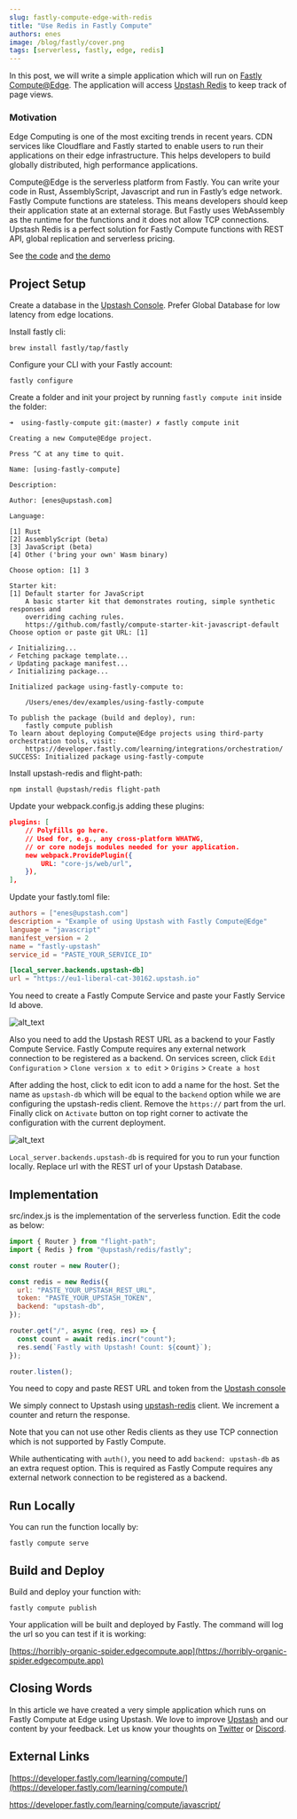 ```yaml
---
slug: fastly-compute-edge-with-redis
title: "Use Redis in Fastly Compute"
authors: enes
image: /blog/fastly/cover.png
tags: [serverless, fastly, edge, redis]
---
```


In this post, we will write a simple application which will run on [Fastly Compute@Edge](https://docs.fastly.com/products/compute-at-edge). The application will access [Upstash Redis](https://upstash.com) to keep track of page views.

### Motivation

Edge Computing is one of the most exciting trends in recent years. CDN services like Cloudflare and Fastly started to enable users to run their applications on their edge infrastructure. This helps developers to build globally distributed, high performance applications.

Compute@Edge is the serverless platform from Fastly. You can write your code in Rust, AssemblyScript, Javascript and run in Fastly’s edge network. Fastly Compute functions are stateless. This means developers should keep their application state at an external storage. But Fastly uses WebAssembly as the runtime for the functions and it does not allow TCP connections. Upstash Redis is a perfect solution for Fastly Compute functions with REST API, global replication and serverless pricing.

See [the code](https://github.com/upstash/examples/tree/master/using-fastly-compute) and [the demo](https://horribly-organic-spider.edgecompute.app)

## Project Setup

Create a database in the [Upstash Console](https://console.upstash.com/). Prefer Global Database for low latency from edge locations.

Install fastly cli:

```
brew install fastly/tap/fastly
```

Configure your CLI with your Fastly account:

```
fastly configure
```

Create a folder and init your project by running `fastly compute init` inside the folder:

```shell
➜  using-fastly-compute git:(master) ✗ fastly compute init

Creating a new Compute@Edge project.

Press ^C at any time to quit.

Name: [using-fastly-compute]

Description:

Author: [enes@upstash.com]

Language:

[1] Rust
[2] AssemblyScript (beta)
[3] JavaScript (beta)
[4] Other ('bring your own' Wasm binary)

Choose option: [1] 3

Starter kit:
[1] Default starter for JavaScript
    A basic starter kit that demonstrates routing, simple synthetic responses and
    overriding caching rules.
    https://github.com/fastly/compute-starter-kit-javascript-default
Choose option or paste git URL: [1]

✓ Initializing...
✓ Fetching package template...
✓ Updating package manifest...
✓ Initializing package...

Initialized package using-fastly-compute to:

	/Users/enes/dev/examples/using-fastly-compute

To publish the package (build and deploy), run:
	fastly compute publish
To learn about deploying Compute@Edge projects using third-party orchestration tools, visit:
	https://developer.fastly.com/learning/integrations/orchestration/
SUCCESS: Initialized package using-fastly-compute

```

Install upstash-redis and flight-path:

```
npm install @upstash/redis flight-path
```

Update your webpack.config.js adding these plugins:

```json
plugins: [
    // Polyfills go here.
    // Used for, e.g., any cross-platform WHATWG,
    // or core nodejs modules needed for your application.
    new webpack.ProvidePlugin({
        URL: "core-js/web/url",
    }),
],
```

Update your fastly.toml file:

```toml
authors = ["enes@upstash.com"]
description = "Example of using Upstash with Fastly Compute@Edge"
language = "javascript"
manifest_version = 2
name = "fastly-upstash"
service_id = "PASTE_YOUR_SERVICE_ID"

[local_server.backends.upstash-db]
url = "https://eu1-liberal-cat-30162.upstash.io"
```

You need to create a Fastly Compute Service and paste your Fastly Service Id above.

![alt_text](/blog/fastly/serviceid.png "image_tooltip")

Also you need to add the Upstash REST URL as a backend to your Fastly Compute Service. Fastly Compute requires any external network connection to be registered as a backend. On services screen, click `Edit Configuration` > `Clone version x to edit` > `Origins` > `Create a host`

After adding the host, click to edit icon to add a name for the host. Set the name as `upstash-db` which will be equal to the `backend` option while we are configuring the upstash-redis client. Remove the `https://` part from the url. Finally click on `Activate` button on top right corner to activate the configuration with the current deployment.

![alt_text](/blog/fastly/edithost.png "image_tooltip")

`Local_server.backends.upstash-db` is required for you to run your function locally. Replace url with the REST url of your Upstash Database.

## Implementation

src/index.js is the implementation of the serverless function. Edit the code as below:

```javascript
import { Router } from "flight-path";
import { Redis } from "@upstash/redis/fastly";

const router = new Router();

const redis = new Redis({
  url: "PASTE_YOUR_UPSTASH_REST_URL",
  token: "PASTE_YOUR_UPSTASH_TOKEN",
  backend: "upstash-db",
});

router.get("/", async (req, res) => {
  const count = await redis.incr("count");
  res.send(`Fastly with Upstash! Count: ${count}`);
});

router.listen();
```

You need to copy and paste REST URL and token from the [Upstash console](https://console.upstash.com)

We simply connect to Upstash using [upstash-redis](https://github.com/upstash/upstash-redis) client. We increment a counter and return the response.

Note that you can not use other Redis clients as they use TCP connection which is not supported by Fastly Compute.

While authenticating with `auth()`, you need to add `backend: upstash-db` as an extra request option. This is required as Fastly Compute requires any external network connection to be registered as a backend.

## Run Locally

You can run the function locally by:

```
fastly compute serve
```

## Build and Deploy

Build and deploy your function with:

```
fastly compute publish
```

Your application will be built and deployed by Fastly. The command will log the url so you can test if it is working:

[https://horribly-organic-spider.edgecompute.app](https://horribly-organic-spider.edgecompute.app)

## Closing Words

In this article we have created a very simple application which runs on Fastly Compute at Edge using Upstash. We love to improve [Upstash](https://upstash.com) and our content by your feedback. Let us know your thoughts on [Twitter](https://twitter.com/upstash) or [Discord](https://discord.gg/w9SenAtbme).

## External Links

[https://developer.fastly.com/learning/compute/](https://developer.fastly.com/learning/compute/)

https://developer.fastly.com/learning/compute/javascript/
